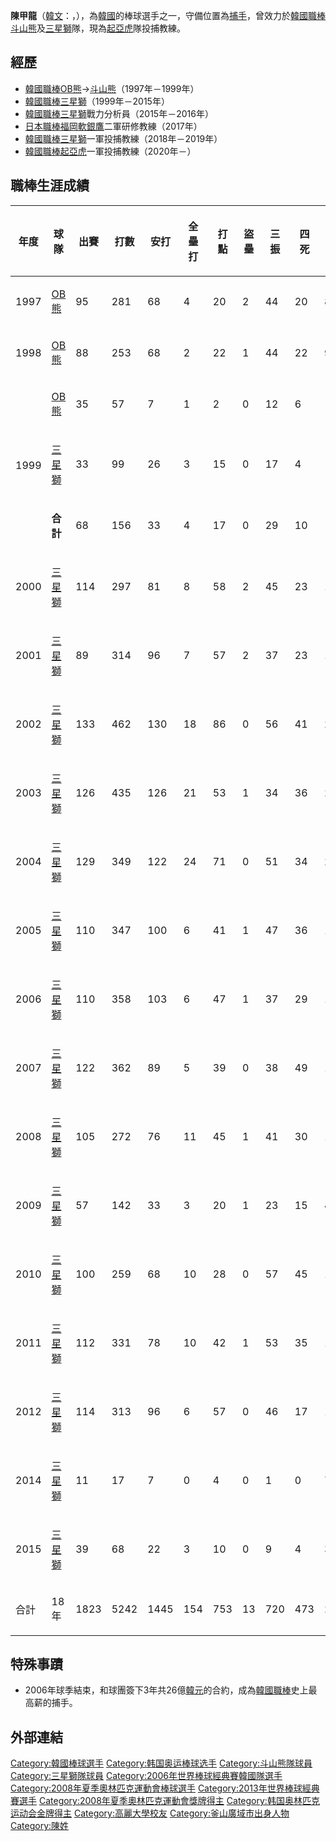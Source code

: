 {{Infobox KBO player|
|name=陳甲龍|
|image=|
|width=300|
|position=一軍投捕教練|
|team=起亞虎|
|number=70|
|bats=右|
|throws=右|
|birthdate={{birth_date_and_age|1974|5|8|mf=y}}|
|birthplace={{KOR}}[[釜山廣域市|釜山廣域市]]|
|debutdate=4月12日
|debutyear=1997年
|debutteam=OB熊
|statyear=2015年球季
|stat1label=打擊率
|stat1value=0.276
|stat2label=全壘打
|stat2value=154
|stat3label=打點
|stat3value=753
|stat4label=盜壘
|stat4value=13
|teams=<nowiki></nowiki> 
*[[斗山熊|OB熊]]→[[斗山熊|斗山熊]]（1997年－1999年）
*[[三星獅|三星獅]]（1999年－2015年） 
'''教練時期'''
*[[三星獅|三星獅]]一軍投捕教練（2018年－2019年）
*[[起亞虎|起亞虎]]一軍投捕教練（2020年－）
|awards=<nowiki></nowiki>
*[[韓國職棒|韓國職棒]][[捕手|捕手]]金手套獎：2002年、2005年、2006年 |
}}

'''陳甲龍'''（[[韓文|韓文]]：'''{{lang|ko|진갑용}}'''，{{bd|1974年|5月8日||}}），為[[韓國|韓國]]的棒球選手之一，守備位置為[[捕手|捕手]]，曾效力於[[韓國職棒|韓國職棒]][[斗山熊|斗山熊]]及[[三星獅|三星獅]]隊，現為[[起亞虎|起亞虎]]隊投捕教練。

==經歷==
*[[韓國職棒|韓國職棒]][[斗山熊|OB熊]]→[[斗山熊|斗山熊]]（1997年－1999年）
*[[韓國職棒|韓國職棒]][[三星獅|三星獅]]（1999年－2015年）
*[[韓國職棒|韓國職棒]][[三星獅|三星獅]]戰力分析員（2015年－2016年）
*[[日本職棒|日本職棒]][[福岡軟銀鷹|福岡軟銀鷹]]二軍研修教練（2017年）
*[[韓國職棒|韓國職棒]][[三星獅|三星獅]]一軍投捕教練（2018年－2019年）
*[[韓國職棒|韓國職棒]][[起亞虎|起亞虎]]一軍投捕教練（2020年－）

==職棒生涯成績==
{| class="wikitable" width="1000px"
|- align="center" 
!年度!!球隊!!出賽!!打數!!安打!!全壘打!!打點!!盜壘!!三振!!四死!!壘打數!!雙殺打!!打擊率!!上壘率!!長打率
|- align="center"
|1997||[[OB熊|OB熊]]||95||281||68||4||20||2||44||20||87||7||0.242||0.306||0.310
|- align="center"
|1998||[[OB熊|OB熊]]||88||253||68||2||22||1||44||22||90||10||0.269||0.307||0.356
|- align="center"
|rowspan=3|1999||[[OB熊|OB熊]]||35||57||7||1||2||0||12||6||||||0.123||0.203||0.193
|- align="center"
|[[三星獅|三星獅]]||33||99||26||3||15||0||17||4||||||0.263||0.302||0.374
|- align="center"
|'''合計'''||68||156||33||4||17||0||29||10||||||0.212||0.265||0.308
|- align="center"
|2000||[[三星獅|三星獅]]||114||297||81||8||58||2||45||23||119||7||0.273||0.333||0.401
|- align="center"
|2001||[[三星獅|三星獅]]||89||314||96||7||57||2||37||23||146||4||0.306||0.361||0.465
|- align="center"
|2002||[[三星獅|三星獅]]||133||462||130||18||86||0||56||41||215||13||0.281||0.347||0.465
|- align="center"
|2003||[[三星獅|三星獅]]||126||435||126||21||53||1||34||36||213||13||0.290||0.356||0.490
|- align="center"
|2004||[[三星獅|三星獅]]||129||349||122||24||71||0||51||34||214||16||0.278||0.344||0.487
|- align="center"
|2005||[[三星獅|三星獅]]||110||347||100||6||41||1||47||36||135||8||0.288||0.365||0.389
|- align="center"
|2006||[[三星獅|三星獅]]||110||358||103||6||47||1||37||29||143||18||0.288||0.343||0.399
|- align="center"
|2007||[[三星獅|三星獅]]||122||362||89||5||39||0||38||49||116||9||0.246||0.344||0.320
|- align="center"
|2008||[[三星獅|三星獅]]||105||272||76||11||45||1||41||30||116||6||0.276||0.349||0.426
|- align="center"
|2009||[[三星獅|三星獅]]||57||142||33||3||20||1||23||15||47||5||0.232||0.321||0.331
|- align="center"
|2010||[[三星獅|三星獅]]||100||259||68||10||28||0||57||45||106||7||0.263||0.375||0.409
|- align="center"
|2011||[[三星獅|三星獅]]||112||331||78||10||42||1||53||35||115||10||0.273||0.357||0.402
|- align="center"
|2012||[[三星獅|三星獅]]||114||313||96||6||57||0||46||17||131||6||0.307||0.354||0.419
|- align="center
|2013||[[三星獅|三星獅]]||101||181||49||6||36||0||28||12||76||5||0.271||0.330||0.420
|- align="center"
|2014||[[三星獅|三星獅]]||11||17||7||0||4||0||1||0||7||0||0.412||0.412||0.412
|- align="center"
|2015||[[三星獅|三星獅]]||39||68||22||3||10||0||9||4||33||3||0.324||0.356||0.485
|- style="background:#0066B3;color:#FFFFFF" align="center" 
|合計||18年||1823||5242||1445||154||753||13||720||473||2157||154||0.276||0.343||0.441
|}

==特殊事蹟==
*2006年球季結束，和球團簽下3年共26億[[韓元|韓元]]的合約，成為[[韓國職棒|韓國職棒]]史上最高薪的捕手。

==外部連結==
{{台灣棒球維基館}}
{{起亞虎隊球員名單}}
{{2006年第一屆世界棒球經典賽韓國成棒代表隊}}
{{2008年夏季奧林匹克運動會韓國成棒代表隊}}
{{2013年世界棒球經典賽韓國成棒代表隊}}
{{2017年亞洲職棒冠軍爭霸賽韓國成棒代表隊}}
{{2018年亞洲運動會韓國成棒代表隊}}
{{2019年世界棒球12強賽韓國成棒代表隊}}
{{DEFAULTSORT:Jin Kab Yong}}
[[Category:韓國棒球選手|Category:韓國棒球選手]]
[[Category:韩国奥运棒球选手|Category:韩国奥运棒球选手]]
[[Category:斗山熊隊球員|Category:斗山熊隊球員]]
[[Category:三星獅隊球員|Category:三星獅隊球員]]
[[Category:2006年世界棒球經典賽韓國隊選手|Category:2006年世界棒球經典賽韓國隊選手]]
[[Category:2008年夏季奧林匹克運動會棒球選手|Category:2008年夏季奧林匹克運動會棒球選手]]
[[Category:2013年世界棒球經典賽選手|Category:2013年世界棒球經典賽選手]]
[[Category:2008年夏季奧林匹克運動會獎牌得主|Category:2008年夏季奧林匹克運動會獎牌得主]]
[[Category:韩国奥林匹克运动会金牌得主|Category:韩国奥林匹克运动会金牌得主]]
[[Category:高麗大學校友|Category:高麗大學校友]]
[[Category:釜山廣域市出身人物|Category:釜山廣域市出身人物]]
[[Category:陳姓|Category:陳姓]]